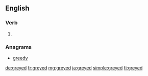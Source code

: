 ==English==

===Verb===
{{head|en|verb form}}

# {{en-past of|grey}}

===Anagrams===
* [[greedy#English|greedy]]

[[de:greyed]]
[[fr:greyed]]
[[mg:greyed]]
[[ja:greyed]]
[[simple:greyed]]
[[fi:greyed]]